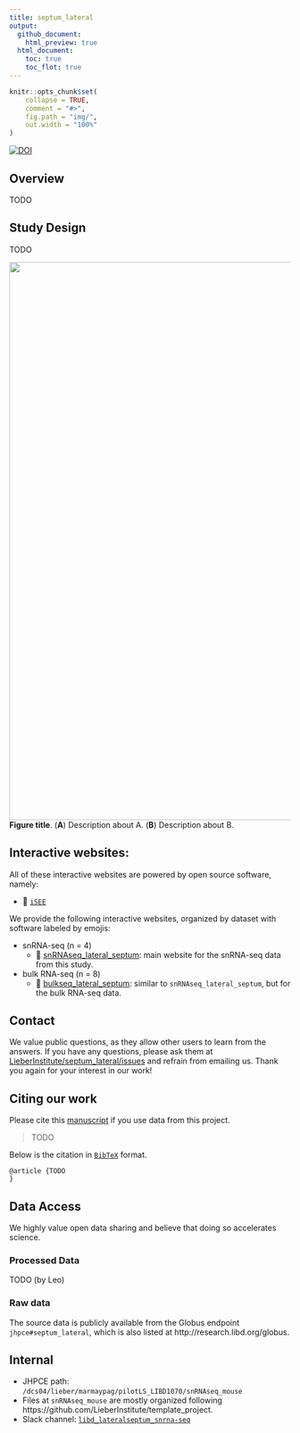 ```yaml
---
title: septum_lateral
output:
  github_document:
    html_preview: true
  html_document:
    toc: true
    toc_flot: true
---
```


<!-- README.md is generated from README.Rmd. Please edit that file -->

```r
knitr::opts_chunk$set(
    collapse = TRUE,
    comment = "#>",
    fig.path = "img/",
    out.width = "100%"
)
```

[![DOI](https://zenodo.org/badge/445640720.svg)](https://zenodo.org/badge/latestdoi/445640720)

## Overview

TODO

## Study Design

TODO

<img src="http://research.libd.org/septum_lateral/img/study_overview.png" width="1000px" align="left" />

**Figure title**. (**A**) Description about A. (**B**) Description about B.



## Interactive websites:

All of these interactive websites are powered by open source software,
namely:

- 👀 [`iSEE`](https://doi.org/10.12688%2Ff1000research.14966.1)

We provide the following interactive websites, organized by dataset with
software labeled by emojis:

- snRNA-seq (n = 4)
  - 👀
    [snRNAseq_lateral_septum](https://libd.shinyapps.io/snRNAseq_lateral_septum/): main website for the snRNA-seq data from this study.
- bulk RNA-seq (n = 8)
  - 👀
    [bulkseq_lateral_septum](https://libd.shinyapps.io/bulkseq_lateral_septum/): similar to `snRNAseq_lateral_septum`, but for the bulk RNA-seq data.
    
## Contact

We value public questions, as they allow other users to learn from the answers. If you have any questions, please ask them at [LieberInstitute/septum_lateral/issues](https://github.com/LieberInstitute/septum_lateral/issues) and refrain from emailing us. Thank you again for your interest in our work!


## Citing our work

Please cite this [manuscript](https://doi.org/10.1101/TODO) if you use data from this project. 

> TODO

Below is the citation in [`BibTeX`](http://www.bibtex.org/) format.

```
@article {TODO
}
```

## Data Access

We highly value open data sharing and believe that doing so accelerates science.

### Processed Data

TODO (by Leo)

### Raw data

The source data is publicly available from the Globus endpoint `jhpce#septum_lateral`, which is also listed at http://research.libd.org/globus.

## Internal

* JHPCE path: `/dcs04/lieber/marmaypag/pilotLS_LIBD1070/snRNAseq_mouse`
* Files at `snRNAseq_mouse` are mostly organized following https://github.com/LieberInstitute/template_project.
* Slack channel: [`libd_lateralseptum_snrna-seq`](https://jhu-genomics.slack.com/archives/C01KSLPCGAC)
